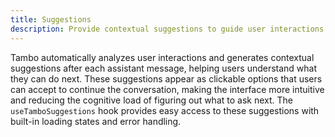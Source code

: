 ```yaml
---
title: Suggestions
description: Provide contextual suggestions to guide user interactions.
---
```


Tambo automatically analyzes user interactions and generates contextual suggestions after each assistant message, helping users understand what they can do next. These suggestions appear as clickable options that users can accept to continue the conversation, making the interface more intuitive and reducing the cognitive load of figuring out what to ask next. The `useTamboSuggestions` hook provides easy access to these suggestions with built-in loading states and error handling.
